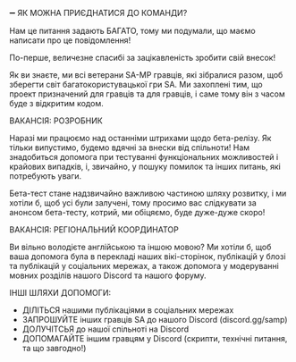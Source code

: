 ➖ ЯК МОЖНА ПРИЄДНАТИСЯ ДО КОМАНДИ?

Нам це питання задають БАГАТО, тому ми подумали, що маємо написати про це повідомлення!

По-перше, величезне спасибі за зацікавленість зробити свій внесок!

Як ви знаєте, ми всі ветерани SA-MP гравців, які зібралися разом, щоб зберегти світ багатокористувацької гри SA. Ми захоплені тим, що проект призначений для гравців та для гравців, і саме тому він з часом буде з відкритим кодом.

ВАКАНСІЯ: РОЗРОБНИК

Наразі ми працюємо над останніми штрихами щодо бета-релізу. Як тільки випустимо, будемо вдячні за внески від спільноти! Нам знадобиться допомога при тестуванні функціональних можливостей і крайових випадків, і, звичайно, у пошуку помилок та інших питань, які потребують уваги.

Бета-тест стане надзвичайно важливою частиною шляху розвитку, і ми хотіли б, щоб усі були залучені, тому просимо вас слідкувати за анонсом бета-тесту, котрий, ми обіцяємо, буде дуже-дуже скоро!

ВАКАНСІЯ: РЕГІОНАЛЬНИЙ КООРДИНАТОР

Ви вільно володієте англійською та іншою мовою? Ми хотіли б, щоб ваша допомога була в перекладі наших вікі-сторінок, публікацій у блозі та публікацій у соціальних мережах, а також допомога у модеруванні мовних розділів нашого Discord та нашого форуму.

ІНШІ ШЛЯХИ ДОПОМОГИ:

- ДІЛІТЬСЯ нашими публікаціями в соціальних мережах
- ЗАПРОШУЙТЕ інших гравців SA до нашого Discord (discord.gg/samp)
- ДОЛУЧІТСЬЯ до нашої спільноті на Discord
- ДОПОМАГАЙТЕ іншим гравцям у Discord (скрипти, технічні питання, та що завгодно!)
